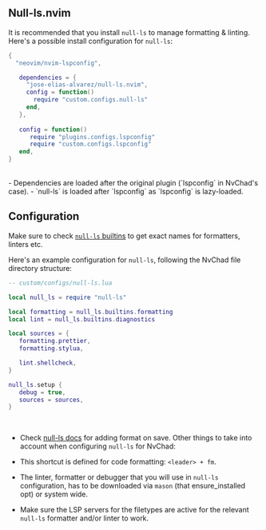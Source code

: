 ## Null-ls.nvim

It is recommended that you install `null-ls` to manage formatting & linting.
Here's a possible install configuration for `null-ls`:

```lua
{
  "neovim/nvim-lspconfig",

   dependencies = {
     "jose-elias-alvarez/null-ls.nvim",
     config = function()
       require "custom.configs.null-ls"
     end,
   },
 
   config = function()
      require "plugins.configs.lspconfig"
      require "custom.configs.lspconfig"
   end,
}
```

<br/>
- Dependencies are loaded after the original plugin (`lspconfig` in NvChad's case).
- `null-ls` is loaded after `lspconfig` as `lspconfig` is lazy-loaded.

## Configuration

Make sure to check [`null-ls` builtins](https://github.com/jose-elias-alvarez/null-ls.nvim/blob/main/doc/BUILTINS.md) to get exact names for formatters, linters etc.

Here's an example configuration for `null-ls`, following the NvChad file directory structure:

```lua
-- custom/configs/null-ls.lua

local null_ls = require "null-ls"

local formatting = null_ls.builtins.formatting
local lint = null_ls.builtins.diagnostics

local sources = {
   formatting.prettier,
   formatting.stylua,

   lint.shellcheck,
}

null_ls.setup {
   debug = true,
   sources = sources,
}
```
<br/>

- Check [null-ls docs](https://github.com/jose-elias-alvarez/null-ls.nvim/wiki/Formatting-on-save) for adding format on save.
Other things to take into account when configuring `null-ls` for NvChad:

- This shortcut is defined for code formatting: `<leader> + fm`.
- The linter, formatter or debugger that you will use in `null-ls` configuration, has to be downloaded via `mason` (that ensure_installed opt) or system wide. 
- Make sure the LSP servers for the filetypes are active for the relevant `null-ls` formatter and/or linter to work.
